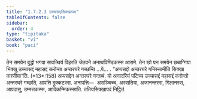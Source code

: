 ```yaml
---
title: "1.7.2.3 उच्चसद्दसिक्खापद"
tableOfContents: false
sidebar:
  order: 4
type: "tipitaka"
basket: "vi"
book: "paci"
---
```



<DynamicBreadcrumb />

<Division number="588" book="paci">

<Paragraph number="1745" book="paci">
तेन समयेन बुद्धो भगवा सावत्थियं विहरति जेतवने अनाथपिण्डिकस्स आरामे. तेन खो पन समयेन छब्बग्गिया भिक्खू उच्चासद्दं महासद्दं करोन्ता अन्तरघरे गच्छन्ति …पे… .
</Paragraph>

<Paragraph number="1746" book="paci">
<Emphasis>“अप्पसद्दो अन्तरघरे गमिस्सामीति सिक्खा करणीया”</Emphasis>ति. (*13*:<Emphasis>158</Emphasis>)
</Paragraph>

<Paragraph number="1747" book="paci">
अप्पसद्देन अन्तरघरे गन्तब्बं. यो अनादरियं पटिच्च उच्चासद्दं महासद्दं करोन्तो अन्तरघरे गच्छति, आपत्ति दुक्कटस्स.
</Paragraph>

<Paragraph number="1748" book="paci">
अनापत्ति—  असञ्चिच्च, अस्सतिया, अजानन्तस्स, गिलानस्स, आपदासु, उम्मत्तकस्स, आदिकम्मिकस्साति.

</Paragraph>
</Division>

<Paragraph number="1749" type="center" book="paci">
ततियसिक्खापदं निट्ठितं.
</Paragraph>